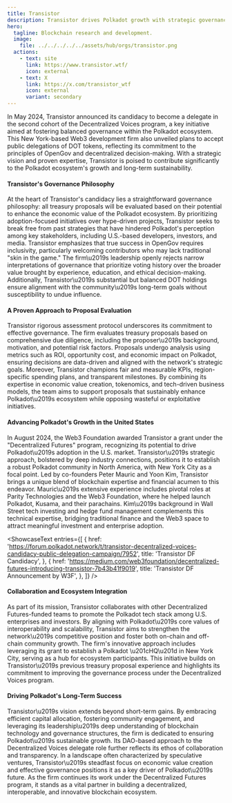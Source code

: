 ```yaml
---
title: Transistor
description: Transistor drives Polkadot growth with strategic governance, ecosystem development, and U.S. adoption through innovation and collaboration.
hero:
  tagline: Blockchain research and development.
  image: 
    file: ../../../../../assets/hub/orgs/transistor.png
  actions:
    - text: site
      link: https://www.transistor.wtf/
      icon: external
    - text: X
      link: https://x.com/transistor_wtf
      icon: external
      variant: secondary
---
```



In May 2024, Transistor announced its candidacy to become a delegate in the second cohort of the Decentralized Voices program, a key initiative aimed at fostering balanced governance within the Polkadot ecosystem. 
This New York-based Web3 development firm also unveiled plans to accept public delegations of DOT tokens, reflecting its commitment to the principles of OpenGov and decentralized decision-making. With a strategic vision and proven expertise, Transistor is poised to contribute significantly to the Polkadot ecosystem's growth and long-term sustainability.

#### Transistor's Governance Philosophy
At the heart of Transistor's candidacy lies a straightforward governance philosophy: all treasury proposals will be evaluated based on their potential to enhance the economic value of the Polkadot ecosystem. By prioritizing adoption-focused initiatives over hype-driven projects, Transistor seeks to break free from past strategies that have hindered Polkadot's perception among key stakeholders, including U.S.-based developers, investors, and media.
Transistor emphasizes that true success in OpenGov requires inclusivity, particularly welcoming contributors who may lack traditional "skin in the game." The firm\u2019s leadership openly rejects narrow interpretations of governance that prioritize voting history over the broader value brought by experience, education, and ethical decision-making. Additionally, Transistor\u2019s substantial but balanced DOT holdings ensure alignment with the community\u2019s long-term goals without susceptibility to undue influence.

#### A Proven Approach to Proposal Evaluation
Transistor rigorous assessment protocol underscores its commitment to effective governance. The firm evaluates treasury proposals based on comprehensive due diligence, including the proposer\u2019s background, motivation, and potential risk factors. Proposals undergo analysis using metrics such as ROI, opportunity cost, and economic impact on Polkadot, ensuring decisions are data-driven and aligned with the network's strategic goals.
Moreover, Transistor champions fair and measurable KPIs, region-specific spending plans, and transparent milestones. By combining its expertise in economic value creation, tokenomics, and tech-driven business models, the team aims to support proposals that sustainably enhance Polkadot\u2019s ecosystem while opposing wasteful or exploitative initiatives.

#### Advancing Polkadot's Growth in the United States
In August 2024, the Web3 Foundation awarded Transistor a grant under the "Decentralized Futures" program, recognizing its potential to drive Polkadot\u2019s adoption in the U.S. market. Transistor\u2019s strategic approach, bolstered by deep industry connections, positions it to establish a robust Polkadot community in North America, with New York City as a focal point.
Led by co-founders Peter Mauric and Yoon Kim, Transistor brings a unique blend of blockchain expertise and financial acumen to this endeavor. Mauric\u2019s extensive experience includes pivotal roles at Parity Technologies and the Web3 Foundation, where he helped launch Polkadot, Kusama, and their parachains. Kim\u2019s background in Wall Street tech investing and hedge fund management complements this technical expertise, bridging traditional finance and the Web3 space to attract meaningful investment and enterprise adoption.

<ShowcaseText
  entries={[
    {
      href: 'https://forum.polkadot.network/t/transistor-decentralized-voices-candidacy-public-delegation-campaign/7952',
      title: 'Transistor DF Candidacy',
    },
    {
      href: 'https://medium.com/web3foundation/decentralized-futures-introducing-transistor-7b43b41f9019',
      title: 'Transistor DF Announcement by W3F',
    },
  ]}
/>

#### Collaboration and Ecosystem Integration
As part of its mission, Transistor collaborates with other Decentralized Futures-funded teams to promote the Polkadot tech stack among U.S. enterprises and investors. By aligning with Polkadot\u2019s core values of interoperability and scalability, Transistor aims to strengthen the network\u2019s competitive position and foster both on-chain and off-chain community growth.
The firm's innovative approach includes leveraging its grant to establish a Polkadot \u201cHQ\u201d in New York City, serving as a hub for ecosystem participants. This initiative builds on Transistor\u2019s previous treasury proposal experience and highlights its commitment to improving the governance process under the Decentralized Voices program.

#### Driving Polkadot's Long-Term Success
Transistor\u2019s vision extends beyond short-term gains. By embracing efficient capital allocation, fostering community engagement, and leveraging its leadership\u2019s deep understanding of blockchain technology and governance structures, the firm is dedicated to ensuring Polkadot\u2019s sustainable growth. Its DAO-based approach to the Decentralized Voices delegate role further reflects its ethos of collaboration and transparency.
In a landscape often characterized by speculative ventures, Transistor\u2019s steadfast focus on economic value creation and effective governance positions it as a key driver of Polkadot\u2019s future. As the firm continues its work under the Decentralized Futures program, it stands as a vital partner in building a decentralized, interoperable, and innovative blockchain ecosystem.


